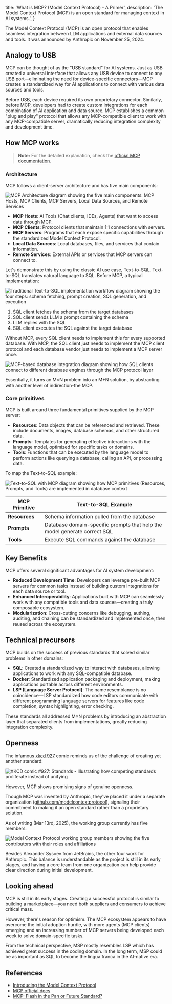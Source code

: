 
  title: 'What is MCP? (Model Context Protocol) - A Primer',
  description:
    'The Model Context Protocol (MCP) is an open standard for managing context in AI systems.',
}


The Model Context Protocol (MCP) is an open protocol that enables seamless integration between LLM
applications and external data sources and tools. It was announced by Anthropic on November 25, 2024.

## Analogy to USB

MCP can be thought of as the "USB standard" for AI systems. Just as USB created a universal interface that allows
any USB device to connect to any USB port—eliminating the need for device-specific connectors—MCP creates a
standardized way for AI applications to connect with various data sources and tools.

Before USB, each device required its own proprietary connector. Similarly, before MCP, developers had to create
custom integrations for each combination of AI application and data source. MCP establishes a common "plug and play"
protocol that allows any MCP-compatible client to work with any MCP-compatible server, dramatically reducing
integration complexity and development time.

## How MCP works

> **Note:** For the detailed explanation, check the [official MCP documentation](https://modelcontextprotocol.io/docs/concepts/architecture).

### Architecture

MCP follows a client-server architecture and has five main components:

<Image
  src={mcpArchitecture}
  alt="MCP Architecture diagram showing the five main components: MCP Hosts, MCP Clients, MCP Servers, Local Data Sources, and Remote Services"
/>

- **MCP Hosts**: AI Tools (Chat clients, IDEs, Agents) that want to access data through MCP.
- **MCP Clients**: Protocol clients that maintain 1:1 connections with servers.
- **MCP Servers**: Programs that each expose specific capabilities through the standardized Model Context Protocol.
- **Local Data Sources**: Local databases, files, and services that contain information.
- **Remote Services**: External APIs or services that MCP servers can connect to.

Let's demonstrate this by using the classic AI use case, Text-to-SQL. Text-to-SQL translates natural language to SQL. Before MCP, a typical implementation:

<Image
  src={textToSqlClassic}
  alt="Traditional Text-to-SQL implementation workflow diagram showing the four steps: schema fetching, prompt creation, SQL generation, and execution"
/>

1. SQL client fetches the schema from the target databases
1. SQL client sends LLM a prompt containing the schema
1. LLM replies with the SQL
1. SQL client executes the SQL against the target database

Without MCP, every SQL client needs to implement this for every supported database. With MCP, the SQL client just needs to implement the
MCP client protocol and each database vendor just needs to implement a MCP server once.

<Image
  src={databaseMcp}
  alt="MCP-based database integration diagram showing how SQL clients connect to different database engines through the MCP protocol layer"
/>

Essentially, it turns an M×N problem into an M+N solution, by abstracting with another level of indirection-the MCP.

### Core primitives

MCP is built around three fundamental primitives supplied by the MCP server:

- **Resources**: Data objects that can be referenced and retrieved. These include documents, images, database schemas, and other structured data.
- **Prompts**: Templates for generating effective interactions with the language model, optimized for specific tasks or domains.
- **Tools**: Functions that can be executed by the language model to perform actions like querying a database, calling an API, or processing data.

To map the Text-to-SQL example:

<Image
  src={textToSqlMcp}
  alt="Text-to-SQL with MCP diagram showing how MCP primitives (Resources, Prompts, and Tools) are implemented in database context"
/>

| MCP Primitive | Text-to-SQL Example                                                       |
| ------------- | ------------------------------------------------------------------------- |
| **Resources** | Schema information pulled from the database                               |
| **Prompts**   | Database domain-specific prompts that help the model generate correct SQL |
| **Tools**     | Execute SQL commands against the database                                 |

## Key Benefits

MCP offers several significant advantages for AI system development:

- **Reduced Development Time**: Developers can leverage pre-built MCP servers for common tasks instead of building custom integrations for each data source or tool.
- **Enhanced Interoperability**: Applications built with MCP can seamlessly work with any compatible tools and data sources—creating a truly composable ecosystem.
- **Modularization**: Cross-cutting concerns like debugging, authing, auditing, and chaining can be standardized and implemented once, then reused across the ecosystem.

## Technical precursors

MCP builds on the success of previous standards that solved similar problems in other domains:

- **SQL**: Created a standardized way to interact with databases, allowing applications to work with any SQL-compatible database.
- **Docker**: Standardized application packaging and deployment, making applications portable across different environments.
- **LSP (Language Server Protocol)**: The name resemblance is no coincidence—LSP standardized how code editors communicate with different programming language servers for features like code completion, syntax highlighting, error checking.

These standards all addressed M×N problems by introducing an abstraction layer that separated clients from implementations, greatly reducing integration complexity.

## Openness

The infamous [xkcd 927](https://xkcd.com/927/) comic reminds us of the challenge of creating yet another standard:

<Image
  src={xkcdStandards}
  alt="XKCD comic #927: Standards - Illustrating how competing standards proliferate instead of unifying"
/>

However, MCP shows promising signs of genuine openness.

Though MCP was invented by Anthropic, they've placed it under a separate organization ([github.com/modelcontextprotocol](https://github.com/modelcontextprotocol)), signaling their commitment to making it an open standard rather than a proprietary solution.

As of writing (Mar 13rd, 2025), the working group currently has five members:

<Image
  src={mcpMembers}
  alt="Model Context Protocol working group members showing the five contributors with their roles and affiliations"
/>

Besides Alexander Sysoev from JetBrains, the other four work for Anthropic. This balance is understandable as the project is still in its early stages, and having a core team from one organization can help provide clear direction during initial development.

## Looking ahead

MCP is still in its early stages. Creating a successful protocol is similar to building a marketplace—you need both suppliers and consumers to achieve critical mass.

However, there's reason for optimism. The MCP ecosystem appears to have overcome the initial adoption hurdle, with more agents (MCP clients) emerging and an increasing number of MCP servers being developed each week to solve domain-specific tasks.

From the technical perspective, MSP mostly resembles LSP which has achieved great success in the coding domain. In the long term, MSP could be as important as SQL to become the lingua franca in the AI-native era.

## References

- [Introducing the Model Context Protocol](https://www.anthropic.com/news/model-context-protocol)
- [MCP official docs](https://modelcontextprotocol.io/introduction)
- [MCP: Flash in the Pan or Future Standard?](https://blog.langchain.dev/mcp-fad-or-fixture/)

